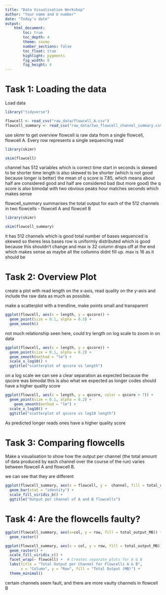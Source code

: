 ```yaml
---
title: "Data Visualisation Workshop"
author: "Your name and U number"
date: "Today's date"
output:  
    html_document:
        toc: true
        toc_depth: 4
        theme: cosmo
        number_sections: false
        toc_float: true
        highlight: pygments
        fig_width: 8
        fig_height: 4
---
```


# **Task 1**: Loading the data
Load data
```r
library("tidyverse")

flowcell <- read_csv("raw_data/flowcell_A.csv")
flowcell_summary <- read_csv("raw_data/two_flowcell_channel_summary.csv")
```
use skimr to get overview 
flowcell is raw data from a single flowcell, flowcell A. Every row represents a single sequencing read
```r
library(skimr)

skim(flowcell)

```
channel has 512 variables which is correct 
time start in seconds is skewed to be shorter time 
length is also skewed to be shorter (which is not good because longer is better)
the mean of q score is 7.85, which means about half are considered good and half are considered bad (but more good)
the q score is also bimodal with two obvious peaks 
hour matches seconds which makes sense 


flowcell_summary summarises the total output for each of the 512 channels in two flowcells - flowcell A and flowcell B
```r
library(skimr)

skim(flowcell_summary)
```
it has 512 channels which is good
total number of bases sequenced is skewed so theres less bases 
row is uniformly distributed which is good because this shouldn't change and max is 32
column drops off at the end which makes sense as maybe all the collumns didnt fill up. max is 16 as it should be





# **Task 2**: Overview Plot

create a plot with read length on the x-axis, read quality on the y-axis and include the raw data as much as possible. 

make a scatterplot with a trendline, make points small and transparent 

```r
ggplot(flowcell, aes(x = length, y = qscore)) +
  geom_point(size = 0.1, alpha = 0.5) +
  geom_smooth()
```
not much relationship seen here, could try length on log scale to zoom in on data

```r
ggplot(flowcell, aes(x = length, y = qscore)) +
  geom_point(size = 0.1, alpha = 0.2) +
  geom_smooth(method = "lm") +
  scale_x_log10() +
  ggtitle("scatterplot of qscore vs length")
```
on a log scale we can see a clear separation as expected because the qscore was bimodal 
this is also what we expected as longer codes should have a higher quality score 

```r
ggplot(flowcell, aes(x = length, y = qscore, color = qscore > 7)) +
  geom_point(size = 0.1, alpha = 0.2) +
    geom_smooth(method = "lm") +
  scale_x_log10() +
  ggtitle("scatterplot of qscore vs log10 length")
```

As predicted longer reads ones have a higher quality score 

# **Task 3**: Comparing flowcells

Make a visualisation to show how the output per channel (the total amount of data produced by each channel over the course of the run) varies between flowcell A and flowcell B.

we can see that they are different 
```r
ggplot(flowcell_summary, aes(x = flowcell, y =  channel, fill = total_output_MB)) + 
  geom_bar(stat = "identity") +
  scale_fill_viridis_b() +
  ggtitle("Output per channel of A and B flowcells")

```

# **Task 4**: Are the flowcells faulty?

```r
ggplot(flowcell_summary, aes(x=col, y = row, fill = total_output_MB)) + 
  geom_raster() 
```

```r
ggplot(flowcell_summary, aes(x = col, y = row, fill = total_output_MB)) + 
  geom_raster() +
  scale_fill_viridis_c() +  
  facet_wrap(~ flowcell) +  # Creates separate plots for A & B
  labs(title = "Total Output per Channel for Flowcells A & B", 
       x = "Column", y = "Row", fill = "Total Output (MB)") +
  theme_minimal()
```
certain channels seem fault, and there are more vaulty channels in flowcell B


